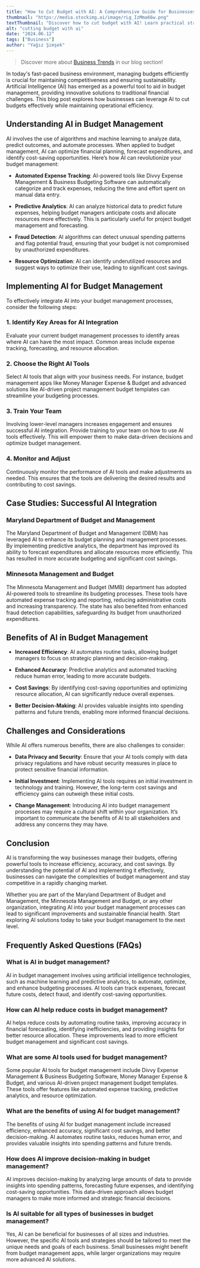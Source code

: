 ```yaml
---
title: "How to Cut Budget with AI: A Comprehensive Guide for Businesses"
thumbnail: "https://media.stockimg.ai/image/rLg_IzMma66w.png"
textThumbnail: "Discover how to cut budget with AI! Learn practical strategies to optimize your budget management using AI tools, enhance accuracy, and achieve significant cost savings."
alt: "cutting budget with ai"
date: "2024.06.12"
tags: ["Business"]
author: "Yağız Şimşek"
---
```


<CustomImage
    src="https://media.stockimg.ai/image/rLg_IzMma66w.png"
    alt="a man using mac"
/>

> Discover more about [Business Trends](https://stockimg.ai/blog/ai-and-technology/) in our blog section!

In today's fast-paced business environment, managing budgets efficiently is crucial for maintaining competitiveness and ensuring sustainability. Artificial Intelligence (AI) has emerged as a powerful tool to aid in budget management, providing innovative solutions to traditional financial challenges. This blog post explores how businesses can leverage AI to cut budgets effectively while maintaining operational efficiency.

## Understanding AI in Budget Management

AI involves the use of algorithms and machine learning to analyze data, predict outcomes, and automate processes. When applied to budget management, AI can optimize financial planning, forecast expenditures, and identify cost-saving opportunities. Here’s how AI can revolutionize your budget management:

- **Automated Expense Tracking**: AI-powered tools like Divvy Expense Management & Business Budgeting Software can automatically categorize and track expenses, reducing the time and effort spent on manual data entry.

- **Predictive Analytics**: AI can analyze historical data to predict future expenses, helping budget managers anticipate costs and allocate resources more effectively. This is particularly useful for project budget management and forecasting.

- **Fraud Detection**: AI algorithms can detect unusual spending patterns and flag potential fraud, ensuring that your budget is not compromised by unauthorized expenditures.

- **Resource Optimization**: AI can identify underutilized resources and suggest ways to optimize their use, leading to significant cost savings.

## Implementing AI for Budget Management

To effectively integrate AI into your budget management processes, consider the following steps:

### 1. Identify Key Areas for AI Integration

Evaluate your current budget management processes to identify areas where AI can have the most impact. Common areas include expense tracking, forecasting, and resource allocation.

### 2. Choose the Right AI Tools

Select AI tools that align with your business needs. For instance, budget management apps like Money Manager Expense & Budget and advanced solutions like AI-driven project management budget templates can streamline your budgeting processes.

### 3. Train Your Team

Involving lower-level managers increases engagement and ensures successful AI integration. Provide training to your team on how to use AI tools effectively. This will empower them to make data-driven decisions and optimize budget management.

### 4. Monitor and Adjust

Continuously monitor the performance of AI tools and make adjustments as needed. This ensures that the tools are delivering the desired results and contributing to cost savings.

## Case Studies: Successful AI Integration

### Maryland Department of Budget and Management

The Maryland Department of Budget and Management (DBM) has leveraged AI to enhance its budget planning and management processes. By implementing predictive analytics, the department has improved its ability to forecast expenditures and allocate resources more efficiently. This has resulted in more accurate budgeting and significant cost savings.

### Minnesota Management and Budget

The Minnesota Management and Budget (MMB) department has adopted AI-powered tools to streamline its budgeting processes. These tools have automated expense tracking and reporting, reducing administrative costs and increasing transparency. The state has also benefited from enhanced fraud detection capabilities, safeguarding its budget from unauthorized expenditures.

## Benefits of AI in Budget Management

- **Increased Efficiency**: AI automates routine tasks, allowing budget managers to focus on strategic planning and decision-making.

- **Enhanced Accuracy**: Predictive analytics and automated tracking reduce human error, leading to more accurate budgets.

- **Cost Savings**: By identifying cost-saving opportunities and optimizing resource allocation, AI can significantly reduce overall expenses.

- **Better Decision-Making**: AI provides valuable insights into spending patterns and future trends, enabling more informed financial decisions.

## Challenges and Considerations

While AI offers numerous benefits, there are also challenges to consider:

- **Data Privacy and Security**: Ensure that your AI tools comply with data privacy regulations and have robust security measures in place to protect sensitive financial information.

- **Initial Investment**: Implementing AI tools requires an initial investment in technology and training. However, the long-term cost savings and efficiency gains can outweigh these initial costs.

- **Change Management**: Introducing AI into budget management processes may require a cultural shift within your organization. It’s important to communicate the benefits of AI to all stakeholders and address any concerns they may have.

## Conclusion

AI is transforming the way businesses manage their budgets, offering powerful tools to increase efficiency, accuracy, and cost savings. By understanding the potential of AI and implementing it effectively, businesses can navigate the complexities of budget management and stay competitive in a rapidly changing market.

Whether you are part of the Maryland Department of Budget and Management, the Minnesota Management and Budget, or any other organization, integrating AI into your budget management processes can lead to significant improvements and sustainable financial health. Start exploring AI solutions today to take your budget management to the next level.

## Frequently Asked Questions (FAQs)

###  What is AI in budget management?

AI in budget management involves using artificial intelligence technologies, such as machine learning and predictive analytics, to automate, optimize, and enhance budgeting processes. AI tools can track expenses, forecast future costs, detect fraud, and identify cost-saving opportunities.

### How can AI help reduce costs in budget management?

AI helps reduce costs by automating routine tasks, improving accuracy in financial forecasting, identifying inefficiencies, and providing insights for better resource allocation. These improvements lead to more efficient budget management and significant cost savings.

### What are some AI tools used for budget management?

Some popular AI tools for budget management include Divvy Expense Management & Business Budgeting Software, Money Manager Expense & Budget, and various AI-driven project management budget templates. These tools offer features like automated expense tracking, predictive analytics, and resource optimization.

### What are the benefits of using AI for budget management?

The benefits of using AI for budget management include increased efficiency, enhanced accuracy, significant cost savings, and better decision-making. AI automates routine tasks, reduces human error, and provides valuable insights into spending patterns and future trends.

### How does AI improve decision-making in budget management?

AI improves decision-making by analyzing large amounts of data to provide insights into spending patterns, forecasting future expenses, and identifying cost-saving opportunities. This data-driven approach allows budget managers to make more informed and strategic financial decisions.

### Is AI suitable for all types of businesses in budget management?

Yes, AI can be beneficial for businesses of all sizes and industries. However, the specific AI tools and strategies should be tailored to meet the unique needs and goals of each business. Small businesses might benefit from budget management apps, while larger organizations may require more advanced AI solutions.